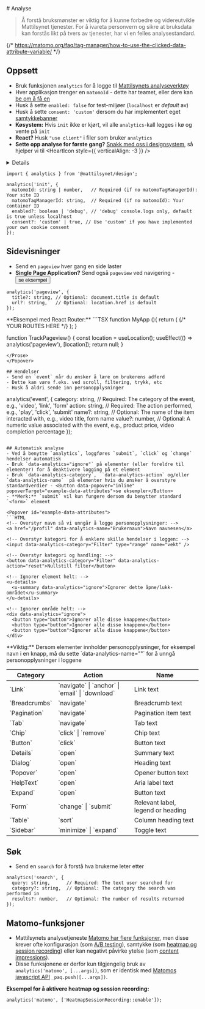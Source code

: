 
<Meta title="Designsystem/Analyse" />
# <ChartBarIcon /> Analyse

> Å forstå bruksmønster er viktig for å kunne forbedre og videreutvikle Mattilsynet tjenester.
> For å ivareta personvern og sikre at bruksdata kan forstås likt på tvers av tjenester, har vi en felles analysestandard.

<JumpTo />

{/* https://matomo.org/faq/tag-manager/how-to-use-the-clicked-data-attribute-variable/ */}

## Oppsett
- Bruk funksjonen `analytics` for å logge til [Mattilsynets analyseverktøy](https://mattilsynet.matomo.cloud/)
- Hver applikasjon trenger en `matomoId` - dette har teamet, eller dere kan [be om å få en](https://mattilsynet-hq.slack.com/archives/C03FAJ7N1EU)
- Husk å sette `enabled: false` for test-miljøer (`localhost` er *default* av)
- Husk å sette `consent: 'custom'` dersom du har implementert eget [samtykkebanner](https://www.datatilsynet.no/personvern-pa-ulike-omrader/internett-og-apper/bruk-av-informasjonskapsler-og-andre-sporingsteknologier/)
- **Køsystem:** Hvis `init` ikke er kjørt, vil alle `analytics`-kall legges i kø og vente på `init`
- **React?** Husk `"use client"` i filer som bruker `analytics`
- **Sette opp analyse for første gang?** [Snakk med oss i designsystem](https://mattilsynet-hq.slack.com/archives/C03FAJ7N1EU), så hjelper vi til <HeartIcon style={{ verticalAlign: -3 }} />

<Details>
<Details.Summary>Hva gjør `analytics` som jeg ikke får ved å bruke Matomo direkte?</Details.Summary>

Mattilsynet bruker for tiden [Matomo](https://matomo.org/) som analyseverktøy, og `analytics` er en wrapper rundt Matomos [JavaScript API](https://developer.matomo.org/guides/tracking-javascript-guide). Dette gir oss: 
- en felles standard for hvordan vi logger data
- en felles [melding om informasjonskapsler i henhold til Ekomloven](https://www.datatilsynet.no/personvern-pa-ulike-omrader/internett-og-apper/bruk-av-informasjonskapsler-og-andre-sporingsteknologier/8.-bruk-klare-og-enkle-formuleringer-i-knapper-eller-tilsvarende-losninger/)
- automatisk [logging av en rekke hendelser](#automatisk-analyse)
- automatisk [logging av utgående lenker og nedlastingsknapper](https://developer.matomo.org/guides/tracking-javascript-guide#download-and-outlink-tracking)
- deaktivert [heatmap and session recording](https://developer.matomo.org/guides/heatmap-session-recording/setup) fordi dette krever samtykke ([kan overstyres](#matomo-funksjoner))
- mulighet for å enkelt bytte ut Matomo eller legge til flere analysetjenester på sikt

</Details>

```
import { analytics } from '@mattilsynet/design';

analytics('init', {
  matomoId: string | number,   // Required (if no matomoTagManagerId): Your site ID
  matomoTagManagerId: string,  // Required (if no matomoId): Your container ID
  enabled?: boolean | 'debug', // 'debug' console.logs only, default is true unless localhost
  consent?: 'custom' | true, // Use 'custom' if you have implemented your own cookie consent
});
```

## Sidevisninger
- Send en `pageview` hver gang en side laster
- **Single Page Application?** Send også `pageview` ved navigering - <Button data-popover="inline" popoverTarget="example-react-router">se eksempel</Button>

```
analytics('pageview', {
  title?: string, // Optional: document.title is default
  url?: string,   // Optional: location.href is default
});
```

<Popover id="example-react-router">
<Prose>
**Eksempel med React Router:**
```TSX
function MyApp (){
  return (
    <BrowserRouter>
      <TrackPageview />
      {/* YOUR ROUTES HERE */}
    </BrowserRouter>
  );
}

function TrackPageview() {
  const location = useLocation();
  useEffect(() => analytics('pageview'), [location]);
  return null;
}
```
</Prose>
</Popover>

## Hendelser
- Send en `event` når du ønsker å lære om brukerens adferd
- Dette kan være f.eks. ved scroll, filtering, trykk, etc
- Husk å aldri sende inn personopplysninger

```
analytics('event', {
  category: string, // Required: The category of the event, e.g., 'video', 'link', 'form'
  action: string,   // Required: The action performed, e.g., 'play', 'click', 'submit'
  name?: string,    // Optional: The name of the item interacted with, e.g., video title, form name
  value?: number,   // Optional: A numeric value associated with the event, e.g., product price, video completion percentage
});
```

## Automatisk analyse
- Ved å benytte `analytics`, loggføres `submit`, `click` og `change` hendelser automatisk
- Bruk `data-analytics="ignore"` på elementer (eller foreldre til elementer) for å deaktivere logging på et element
- Bruk `data-analytics-category`,  `data-analytics-action` og/eller `data-analytics-name`  på elementer hvis du ønsker å overstyre standardverdier - <Button data-popover="inline" popoverTarget="example-data-attributes">se eksempler</Button>
- **Merk:** `submit` vil kun fungere dersom du benytter standard `<form>` element

<Popover id="example-data-attributes">
```HTML
<!-- Overstyr navn så vi unngår å logge personopplysninger: -->
<a href="/profil" data-analytics-name="Brukernavn">Navn navnesen</a>

<!-- Overstyr kategori for å enklere skille hendelser i loggen: -->
<input data-analytics-category="Filter" type="range" name="vekt" />

<!-- Overstyr kategori og handling: -->
<button data-analytics-category="Filter" data-analytics-action="reset">Nullstill filter</button>

<!-- Ignorer element helt: -->
<u-details>
  <u-summary data-analytics="ignore">Ignorer dette åpne/lukk-området</u-summary>
</u-details>

<!-- Ignorer område helt: -->
<div data-analytics="ignore">
  <button type="button">Ignorer alle disse knappene</button>
  <button type="button">Ignorer alle disse knappene</button>
  <button type="button">Ignorer alle disse knappene</button>
</div>
```
</Popover>

<Alert data-color="warning">
**Viktig:** Dersom elementer innholder personopplysninger, for eksempel navn i en knapp, må du sette `data-analytics-name=""` for å unngå personopplysninger i loggene
</Alert>

<Table data-size="sm">
  <thead>
    <tr><th>Category</th><th>Action</th><th>Name</th></tr>
  </thead>
  <tbody>
    <tr><td>`Link`</td><td>`navigate` | `anchor` | `email` | `download`</td><td>Link text</td></tr>
    <tr><td>`Breadcrumbs`</td><td>`navigate`</td><td>Breadcrumb text</td></tr>
    <tr><td>`Pagination`</td><td>`navigate`</td><td>Pagination item text</td></tr>
    <tr><td>`Tab`</td><td>`navigate`</td><td>Tab text</td></tr>
    <tr><td>`Chip`</td><td>`click` | `remove`</td><td>Chip text</td></tr>
    <tr><td>`Button`</td><td>`click`</td><td>Button text</td></tr>
    <tr><td>`Details`</td><td>`open`</td><td>Summary text</td></tr>
    <tr><td>`Dialog`</td><td>`open`</td><td>Heading text</td></tr>
    <tr><td>`Popover`</td><td>`open`</td><td>Opener button text</td></tr>
    <tr><td>`HelpText`</td><td>`open`</td><td>Aria label text</td></tr>
    <tr><td>`Expand`</td><td>`open`</td><td>Button text</td></tr>
    <tr><td>`Form`</td><td>`change` | `submit`</td><td>Relevant label, legend or heading</td></tr>
    <tr><td>`Table`</td><td>`sort`</td><td>Column heading text</td></tr>
    <tr><td>`Sidebar`</td><td>`minimize` | `expand`</td><td>Toggle text</td></tr>
  </tbody>
</Table>


## Søk
- Send en `search` for å forstå hva brukerne leter etter

```
analytics('search', {
  query: string,      // Required: The text user searched for
  category?: string,  // Optional: The category the search was performed in
  results?: number,   // Optional: The number of results returned
});
```

## Matomo-funksjoner
- Mattilsynets analysetjeneste [Matomo har flere funksjoner](https://developer.matomo.org/guides/tracking-javascript-guide), men
disse krever ofte konfigurasjon (som [A/B testing](https://developer.matomo.org/guides/ab-tests/browser)), samtykke (som [heatmap og session recording](https://developer.matomo.org/guides/heatmap-session-recording/setup)) eller kan negativt påvirke ytelse (som [content impressions](https://developer.matomo.org/guides/tracking-javascript-guide#track-all-content-impressions-within-a-page)).
- Disse funksjonene er derfor kun tilgjengelig bruk av `analytics('matomo', [...args])`, som er identisk med [Matomos javascript API](https://developer.matomo.org/guides/tracking-javascript-guide) `_paq.push([...args])`.

**Eksempel for å aktivere heatmap og session recording:**

```
analytics('matomo', ['HeatmapSessionRecording::enable']);
```
